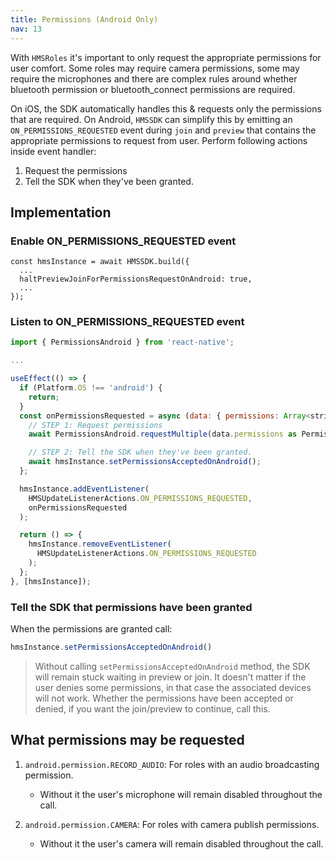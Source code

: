 ```yaml
---
title: Permissions (Android Only)
nav: 13
---
```


With `HMSRoles` it's important to only request the appropriate permissions for user comfort.
Some roles may require camera permissions, some may require the microphones and there are complex
rules around whether bluetooth permission or bluetooth_connect permissions are required.

On iOS, the SDK automatically handles this & requests only the permissions that are required.
On Android, `HMSSDK` can simplify this by emitting an `ON_PERMISSIONS_REQUESTED` event during `join` and `preview` that
 contains the appropriate permissions to request from user. Perform following actions inside event handler:
1. Request the permissions
2. Tell the SDK when they've been granted.

## Implementation

### Enable ON_PERMISSIONS_REQUESTED event

```js{3}
const hmsInstance = await HMSSDK.build({
  ...
  haltPreviewJoinForPermissionsRequestOnAndroid: true,
  ...
});
```

### Listen to ON_PERMISSIONS_REQUESTED event

```js
import { PermissionsAndroid } from 'react-native';

...

useEffect(() => {
  if (Platform.OS !== 'android') {
    return;
  }
  const onPermissionsRequested = async (data: { permissions: Array<string>; }) => {
    // STEP 1: Request permissions
    await PermissionsAndroid.requestMultiple(data.permissions as Permission[]);

    // STEP 2: Tell the SDK when they've been granted.
    await hmsInstance.setPermissionsAcceptedOnAndroid();
  };

  hmsInstance.addEventListener(
    HMSUpdateListenerActions.ON_PERMISSIONS_REQUESTED,
    onPermissionsRequested
  );

  return () => {
    hmsInstance.removeEventListener(
      HMSUpdateListenerActions.ON_PERMISSIONS_REQUESTED
    );
  };
}, [hmsInstance]);
```

### Tell the SDK that permissions have been granted

When the permissions are granted call:

```js
hmsInstance.setPermissionsAcceptedOnAndroid()
```

> Without calling `setPermissionsAcceptedOnAndroid` method, the SDK will remain stuck waiting in preview or join.
  It doesn't matter if the user denies some permissions, in that case the associated devices will not work.
  Whether the permissions have been accepted or denied, if you want the join/preview to continue, call this.

## What permissions may be requested

1. `android.permission.RECORD_AUDIO`: For roles with an audio broadcasting permission.
    - Without it the user's microphone will remain disabled throughout the call.

2. `android.permission.CAMERA`: For roles with camera publish permissions.
    - Without it the user's camera will remain disabled throughout the call.
